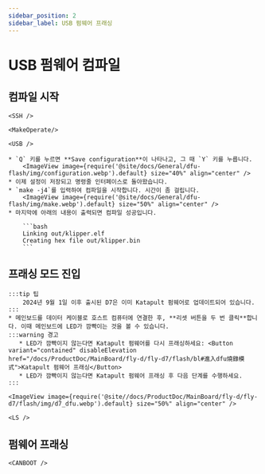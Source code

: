 ```yaml
---
sidebar_position: 2
sidebar_label: USB 펌웨어 프래싱
---
```




# USB 펌웨어 컴파일

## 컴파일 시작

    <SSH />

    <MakeOperate/>

    <USB />

    * `Q` 키를 누르면 **Save configuration**이 나타나고, 그 때 `Y` 키를 누릅니다.
        <ImageView image={require('@site/docs/General/dfu-flash/img/configuration.webp').default} size="40%" align="center" />
    * 이제 설정이 저장되고 명령줄 인터페이스로 돌아왔습니다.
    * `make -j4`를 입력하여 컴파일을 시작합니다. 시간이 좀 걸립니다.
        <ImageView image={require('@site/docs/General/dfu-flash/img/make.webp').default} size="50%" align="center" />
    * 마지막에 아래의 내용이 출력되면 컴파일 성공입니다.

        ```bash
        Linking out/klipper.elf
        Creating hex file out/klipper.bin
        ```

## 프래싱 모드 진입

    :::tip 팁
        2024년 9월 1일 이후 출시된 D7은 이미 Katapult 펌웨어로 업데이트되어 있습니다.
    :::
    * 메인보드를 데이터 케이블로 호스트 컴퓨터에 연결한 후, **리셋 버튼을 두 번 클릭**합니다. 이때 메인보드에 LED가 깜빡이는 것을 볼 수 있습니다.
    :::warning 경고
       * LED가 깜빡이지 않는다면 Katapult 펌웨어를 다시 프래싱하세요: <Button variant="contained" disableElevation href="/docs/ProductDoc/MainBoard/fly-d/fly-d7/flash/bl#進入dfu燒錄模式">Katapult 펌웨어 프래싱</Button>
       * LED가 깜빡이지 않는다면 Katapult 펌웨어 프래싱 후 다음 단계를 수행하세요.
    :::

    <ImageView image={require('@site//docs/ProductDoc/MainBoard/fly-d/fly-d7/flash/img/d7_dfu.webp').default} size="50%" align="center" />

    <LS />

## 펌웨어 프래싱
    
    <CANBOOT />